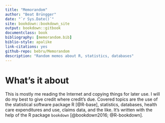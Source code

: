 --- 
title: "Memorandom"
author: "Beat Brüngger"
date: "`r Sys.Date()`"
site: bookdown::bookdown_site
output: bookdown::gitbook
documentclass: book
bibliography: [memorandom.bib]
biblio-style: apalike
link-citations: yes
github-repo: bebru/Memorandom
description: "Random memos about R, statistics, databases"
---

# What's it about

This is mostly me reading the Internet and copying things for later use.
I will do my best to give credit where credit's due.
Covered topics are the use of the statistical software package R [@R-base], statistics, databases, health care expenditures and use, claims data, and the like.
It's written with the help of the R package `bookdown` [@bookdown2016; @R-bookdown].
